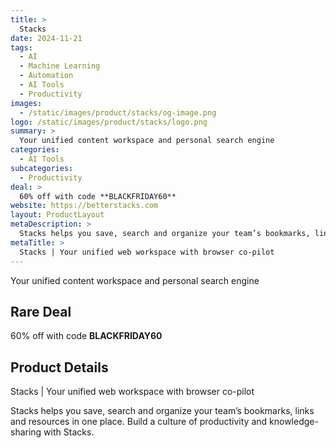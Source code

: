 ```yaml
---
title: >
  Stacks
date: 2024-11-21
tags:
  - AI
  - Machine Learning
  - Automation
  - AI Tools
  - Productivity
images:
  - /static/images/product/stacks/og-image.png
logo: /static/images/product/stacks/logo.png
summary: >
  Your unified content workspace and personal search engine
categories:
  - AI Tools
subcategories:
  - Productivity
deal: >
  60% off with code **BLACKFRIDAY60**
website: https://betterstacks.com
layout: ProductLayout
metaDescription: >
  Stacks helps you save, search and organize your team’s bookmarks, links and resources in one place. Build a culture of productivity and knowledge-sharing with Stacks.
metaTitle: >
  Stacks | Your unified web workspace with browser co-pilot
---
```

Your unified content workspace and personal search engine

## Rare Deal

60% off with code **BLACKFRIDAY60**

## Product Details
Stacks | Your unified web workspace with browser co-pilot

Stacks helps you save, search and organize your team’s bookmarks, links and resources in one place. Build a culture of productivity and knowledge-sharing with Stacks.
